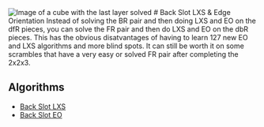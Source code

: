 
<Image src="/images/variations/back-lxs-eo.svg" width={200} height={200} alt="Image of a cube with the last layer solved"/>
# Back Slot LXS & Edge Orientation
Instead of solving the BR pair and then doing LXS and EO on the dfR pieces, you can solve the FR pair and then do LXS and EO on the dbR pieces. This has the obvious disatvantages of having to learn 127 new EO and LXS algorithms and more blind spots. It can still be worth it on some scrambles that have a very easy or solved FR pair after completing the 2x2x3. 

## Algorithms
- [Back Slot LXS](https://docs.google.com/spreadsheets/d/1Xa6251D9G00g-jMQy0KzUg7xx39rsSjkJLMzsxinC7Q/)
- [Back Slot EO](https://docs.google.com/spreadsheets/d/1Hs9ikHz-4cfbqBfqvuvE8X9sjCb4Jtm482ZvsFQA2rY/edit?gid=321284838)